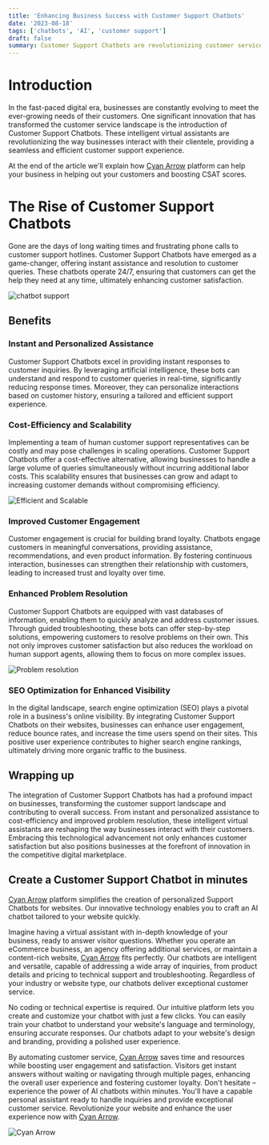 ```yaml
---
title: 'Enhancing Business Success with Customer Support Chatbots'
date: '2023-08-18'
tags: ['chatbots', 'AI', 'customer support']
draft: false
summary: Customer Support Chatbots are revolutionizing customer service, providing businesses with instant, personalized assistance that enhances customer satisfaction.
---
```


# Introduction
In the fast-paced digital era, businesses are constantly evolving to meet the ever-growing needs of their customers. One significant innovation that has transformed 
the customer service landscape is the introduction of Customer Support Chatbots. These intelligent virtual assistants are revolutionizing the way businesses interact 
with their clientele, providing a seamless and efficient customer support experience.

At the end of the article we'll explain how [Cyan Arrow](https://www.cyanarrow.com) platform can help your business in helping out your customers and boosting CSAT scores.

<TOCInline toc={props.toc} exclude="Introduction"/>

# The Rise of Customer Support Chatbots
Gone are the days of long waiting times and frustrating phone calls to customer support hotlines. Customer Support Chatbots have emerged as a game-changer, offering 
instant assistance and resolution to customer queries. These chatbots operate 24/7, ensuring that customers can get the help they need at any time, ultimately enhancing 
customer satisfaction.
<div className="flex relative w-full md:h-[450px] h-[200px] p-4 border rounded shadow overflow-hidden bg-white">
    <Image alt="chatbot support" src="/static/images/chatbot_support.svg" fill={true} className=" object-contain -mt-0 " />
</div>

## Benefits

### Instant and Personalized Assistance
Customer Support Chatbots excel in providing instant responses to customer inquiries. By leveraging artificial intelligence, 
these bots can understand and respond to customer queries in real-time, significantly reducing response times. Moreover, they can personalize interactions based 
on customer history, ensuring a tailored and efficient support experience.

### Cost-Efficiency and Scalability
Implementing a team of human customer support representatives can be costly and may pose challenges in scaling operations. Customer Support Chatbots offer a cost-effective 
alternative, allowing businesses to handle a large volume of queries simultaneously without incurring additional labor costs. This scalability ensures that businesses can 
grow and adapt to increasing customer demands without compromising efficiency.
<div className="flex relative w-full md:h-[450px] h-[200px] p-4 border rounded shadow overflow-hidden bg-white">
    <Image alt="Efficient and Scalable" src="/static/images/efficient.svg" fill={true} className=" object-contain -mt-0 " />
</div>

### Improved Customer Engagement
Customer engagement is crucial for building brand loyalty. Chatbots engage customers in meaningful conversations, providing assistance, recommendations, and even product 
information. By fostering continuous interaction, businesses can strengthen their relationship with customers, leading to increased trust and loyalty over time.

### Enhanced Problem Resolution
Customer Support Chatbots are equipped with vast databases of information, enabling them to quickly analyze and address customer issues. Through guided troubleshooting, 
these bots can offer step-by-step solutions, empowering customers to resolve problems on their own. This not only improves customer satisfaction but also reduces the 
workload on human support agents, allowing them to focus on more complex issues.
<div className="flex relative w-full md:h-[450px] h-[200px] p-4 border rounded shadow overflow-hidden bg-white">
    <Image alt="Problem resolution" src="/static/images/enhanced.svg" fill={true} className=" object-contain -mt-0 " />
</div>

### SEO Optimization for Enhanced Visibility
In the digital landscape, search engine optimization (SEO) plays a pivotal role in a business's online visibility. By integrating Customer Support Chatbots on their websites, 
businesses can enhance user engagement, reduce bounce rates, and increase the time users spend on their sites. This positive user experience contributes to higher search 
engine rankings, ultimately driving more organic traffic to the business.

## Wrapping up
The integration of Customer Support Chatbots has had a profound impact on businesses, transforming the customer support landscape and contributing 
to overall success. From instant and personalized assistance to cost-efficiency and improved problem resolution, these intelligent virtual assistants are reshaping the 
way businesses interact with their customers. Embracing this technological advancement not only enhances customer satisfaction but also positions businesses at the forefront 
of innovation in the competitive digital marketplace.

## Create a Customer Support Chatbot in minutes
[Cyan Arrow](https://www.cyanarrow.com) platform simplifies the creation of personalized Support Chatbots for websites. Our innovative technology enables you to craft an 
AI chatbot tailored to your website quickly.

Imagine having a virtual assistant with in-depth knowledge of your business, ready to answer visitor questions. Whether you operate an eCommerce business, an agency offering 
additional services, or maintain a content-rich website, [Cyan Arrow](https://www.cyanarrow.com) fits perfectly.
Our chatbots are intelligent and versatile, capable of addressing a wide array of inquiries, from product details and pricing to technical support and troubleshooting. 
Regardless of your industry or website type, our chatbots deliver exceptional customer service.

No coding or technical expertise is required. Our intuitive platform lets you create and customize your chatbot with just a few clicks. 
You can easily train your chatbot to understand your website's language and terminology, ensuring accurate responses.
Our chatbots adapt to your website's design and branding, providing a polished user experience.

By automating customer service, [Cyan Arrow](https://www.cyanarrow.com) saves time and resources while boosting user engagement and satisfaction. 
Visitors get instant answers without waiting or navigating through multiple pages, enhancing the overall user experience and fostering customer loyalty.
Don't hesitate – experience the power of AI chatbots within minutes. You'll have a capable personal assistant ready to handle inquiries and provide exceptional customer service. 
Revolutionize your website and enhance the user experience now with [Cyan Arrow](https://www.cyanarrow.com).
<div className=" relative w-full h-[100px] ">
    <Image alt="Cyan Arrow" src="/static/images/logo.png" fill={true} className=" object-contain -mt-0 " />
</div>